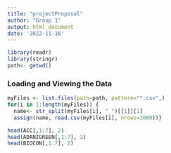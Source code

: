 ```yaml
---
title: "projectProposal"
author: "Group 1"
output: html_document
date: '2022-11-16'
---
```

```r
library(readr)
library(stringr)
path<- getwd()
```
### Loading and Viewing the Data
```r
myFiles <- list.files(path=path, pattern="*.csv",)
for(i in 1:length(myFiles)) {
  name<- str_split(myFiles[i], "_")[[1]][1]
  assign(name, read.csv(myFiles[i], nrows=1000))}
```
```r
head(ACC[,1:7], 2)
head(ADANIGREEN[,1:7], 2)
head(BIOCON[,1:7], 2)
```

